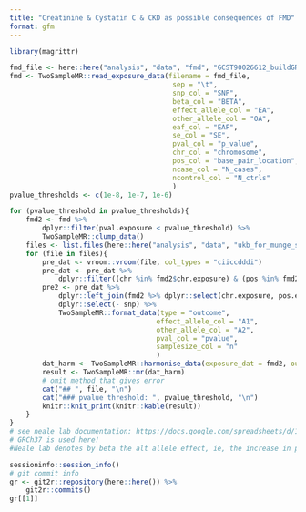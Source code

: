 ```yaml
---
title: "Creatinine & Cystatin C & CKD as possible consequences of FMD"
format: gfm
---
```



```r
library(magrittr)
```


```r
fmd_file <- here::here("analysis", "data", "fmd", "GCST90026612_buildGRCh37.tsv")
fmd <- TwoSampleMR::read_exposure_data(filename = fmd_file,
                                        sep = "\t",
                                        snp_col = "SNP",
                                        beta_col = "BETA",
                                        effect_allele_col = "EA",
                                        other_allele_col = "OA",
                                        eaf_col = "EAF",
                                        se_col = "SE",
                                        pval_col = "p_value",
                                        chr_col = "chromosome",
                                        pos_col = "base_pair_location",
                                        ncase_col = "N_cases",
                                        ncontrol_col = "N_ctrls"
                                        )
pvalue_thresholds <- c(1e-8, 1e-7, 1e-6)
```



```r
for (pvalue_threshold in pvalue_thresholds){
    fmd2 <- fmd %>% 
        dplyr::filter(pval.exposure < pvalue_threshold) %>%
        TwoSampleMR::clump_data()
    files <- list.files(here::here("analysis", "data", "ukb_for_munge_sumstats"), pattern = "female", full.names = TRUE)
    for (file in files){
        pre_dat <- vroom::vroom(file, col_types = "ciiccdddi")
        pre_dat <- pre_dat %>%
            dplyr::filter((chr %in% fmd2$chr.exposure) & (pos %in% fmd2$pos.exposure))
        pre2 <- pre_dat %>%
            dplyr::left_join(fmd2 %>% dplyr::select(chr.exposure, pos.exposure, SNP), by = c("chr" = "chr.exposure", "pos" = "pos.exposure")) %>%
            dplyr::select(- snp) %>%
            TwoSampleMR::format_data(type = "outcome", 
                                    effect_allele_col = "A1", 
                                    other_allele_col = "A2",
                                    pval_col = "pvalue",
                                    samplesize_col = "n"       
                                    )
        dat_harm <- TwoSampleMR::harmonise_data(exposure_dat = fmd2, outcome_dat = pre2)
        result <- TwoSampleMR::mr(dat_harm) 
        # omit method that gives error
        cat("## ", file, "\n")
        cat("### pvalue threshold: ", pvalue_threshold, "\n")
        knitr::knit_print(knitr::kable(result))
    }
}
# see neale lab documentation: https://docs.google.com/spreadsheets/d/1kvPoupSzsSFBNSztMzl04xMoSC3Kcx3CrjVf4yBmESU/edit#gid=227859291
# GRCh37 is used here!
#Neale lab denotes by beta the alt allele effect, ie, the increase in phenotype per increase in one alt allele.
```



```r
sessioninfo::session_info()
# git commit info
gr <- git2r::repository(here::here()) %>%
    git2r::commits()
gr[[1]] 
```